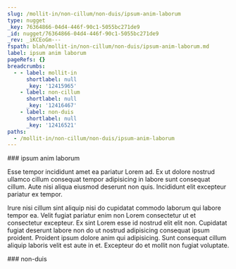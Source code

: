 ```yaml
---
slug: /mollit-in/non-cillum/non-duis/ipsum-anim-laborum
type: nugget
_key: 76364866-04d4-446f-90c1-5055bc271de9
_id: nugget/76364866-04d4-446f-90c1-5055bc271de9
_rev: _iKCEoGm---
fspath: blah/mollit-in/non-cillum/non-duis/ipsum-anim-laborum.md
label: ipsum anim laborum
pageRefs: {}
breadcrumbs:
  - - label: mollit-in
      shortlabel: null
      _key: '12415965'
    - label: non-cillum
      shortlabel: null
      _key: '12416467'
    - label: non-duis
      shortlabel: null
      _key: '12416521'
paths:
  - /mollit-in/non-cillum/non-duis/ipsum-anim-laborum
---
```


<NuggetArea>
<Nugget slug="/mollit-in/non-cillum/non-duis/ipsum-anim-laborum" type="nugget" _key="76364866-04d4-446f-90c1-5055bc271de9" _id="nugget/76364866-04d4-446f-90c1-5055bc271de9" _rev="_iKCEoGm---" fspath="blah/mollit-in/non-cillum/non-duis/ipsum-anim-laborum.md" label="ipsum anim laborum" paths="/mollit-in/non-cillum/non-duis/ipsum-anim-laborum">
<NuggetBody>
### ipsum anim laborum

Esse tempor incididunt amet ea pariatur Lorem ad. Ex ut dolore nostrud ullamco cillum consequat tempor adipisicing in labore sunt consequat cillum. Aute nisi aliqua eiusmod deserunt non quis. Incididunt elit excepteur pariatur ex tempor.

Irure nisi cillum sint aliquip nisi do cupidatat commodo laborum qui labore tempor ea. Velit fugiat pariatur enim non Lorem consectetur ut et consectetur excepteur. Ex sint Lorem esse id nostrud elit elit non. Cupidatat fugiat deserunt labore non do ut nostrud adipisicing consequat ipsum proident. Proident ipsum dolore anim qui adipisicing. Sunt consequat cillum aliquip laboris velit est aute in et. Excepteur do et mollit non fugiat voluptate.

</NuggetBody>
<Breadcrumbs>
<Crumbs>
<Crumb _key="12415965" label="mollit-in" /><Crumb _key="12416467" label="non-cillum" /><Crumb _key="12416521" label="non-duis" />
</Crumbs>
</Breadcrumbs>
</Nugget>

<NuggetsInbound>
</NuggetsInbound>
<NuggetsOutbound>
</NuggetsOutbound>
</NuggetArea>
<PassagesInbound>
<Passage direction="inbound" type="passage" _key="12416521" _id="passage/12416521" _rev="_iKCEoGi--_" label="non-duis" passage="non-duis" fspath="blah/mollit-in/non-cillum/non-duis" paths="/mollit-in/non-cillum/non-duis" slug="/mollit-in/non-cillum/non-duis">
<NuggetBody>
### non-duis

</NuggetBody>
<Breadcrumbs>
<Crumbs>
<Crumb _key="12415965" label="mollit-in" /><Crumb _key="12416467" label="non-cillum" />
</Crumbs>
</Breadcrumbs>
</Passage>

</PassagesInbound>
<PassagesOutbound>
</PassagesOutbound>